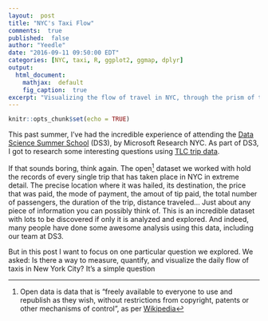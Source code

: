 ```yaml
---
layout:  post
title: "NYC's Taxi Flow"
comments:  true
published:  false
author: "Yeedle"
date: "2016-09-11 09:50:00 EDT"
categories: [NYC, taxi, R, ggplot2, ggmap, dplyr]
output:
  html_document:
    mathjax:  default
    fig_caption:  true
excerpt: "Visualizing the flow of travel in NYC, through the prism of the yellow taxi system."
---
```


```r
knitr::opts_chunk$set(echo = TRUE)
```

This past summer, I've had the incredible experience of attending the [Data Science Summer School](https://ds3.research.microsoft.com/) (DS3), by Microsoft Research NYC. As part of DS3, I got to research some interesting questions using [TLC trip data](http://www.nyc.gov/html/tlc/html/about/trip_record_data.shtml). 

If that sounds boring, think again. The open[^1] dataset we worked with hold the records of every single trip that has taken place in NYC in extreme detail. The precise location where it was hailed, its destination, the price that was paid, the mode of payment, the amout of tip paid, the total number of passengers, the duration of the trip, distance traveled... Just about any piece of information you can possibly think of. This is an incredible dataset with lots to be discovered if only it is analyzed and explored. And indeed, many people have done some awesome analysis using this data, including our team at DS3.


[^1]: Open data is data that is "freely available to everyone to use and republish as they wish, without restrictions from copyright, patents or other mechanisms of control", as per [Wikipedia](https://en.wikipedia.org/wiki/Open_data)

But in this post I want to focus on one particular question we explored. We asked: Is there a way to measure, quantify, and visualize the daily flow of taxis in New York City? It's a simple question

